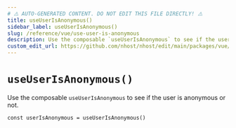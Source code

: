 ```yaml
---
# ⚠️ AUTO-GENERATED CONTENT. DO NOT EDIT THIS FILE DIRECTLY! ⚠️
title: useUserIsAnonymous()
sidebar_label: useUserIsAnonymous()
slug: /reference/vue/use-user-is-anonymous
description: Use the composable `useUserIsAnonymous` to see if the user is anonymous or not.
custom_edit_url: https://github.com/nhost/nhost/edit/main/packages/vue/src/useUserIsAnonymous.ts#L15
---
```


# `useUserIsAnonymous()`

Use the composable `useUserIsAnonymous` to see if the user is anonymous or not.

```tsx
const userIsAnonymous = useUserIsAnonymous()
```
